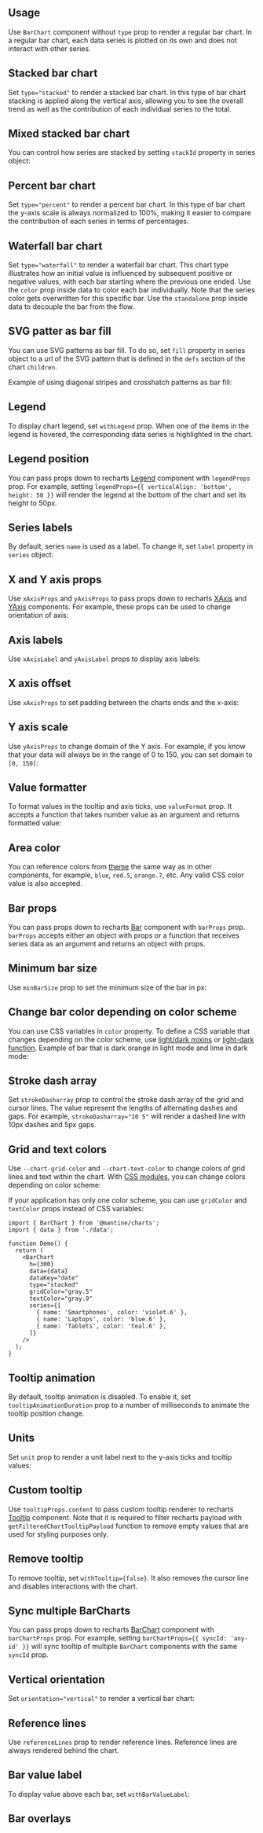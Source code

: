 

## Usage

Use `BarChart` component without `type` prop to render a regular bar chart.
In a regular bar chart, each data series is plotted on its own and does
not interact with other series.

<Demo data={BarChartDemos.usage} />

## Stacked bar chart

Set `type="stacked"` to render a stacked bar chart. In this type of bar chart
stacking is applied along the vertical axis, allowing you to see the overall trend
as well as the contribution of each individual series to the total.

<Demo data={BarChartDemos.stacked} />

## Mixed stacked bar chart

You can control how series are stacked by setting `stackId` property in series object:

<Demo data={BarChartDemos.mixedStack} />

## Percent bar chart

Set `type="percent"` to render a percent bar chart. In this type of bar chart
the y-axis scale is always normalized to 100%, making it easier to compare the
contribution of each series in terms of percentages.

<Demo data={BarChartDemos.percent} />

## Waterfall bar chart

Set `type="waterfall"` to render a waterfall bar chart. This chart type illustrates how an
initial value is influenced by subsequent positive or negative values,
with each bar starting where the previous one ended.
Use the `color` prop inside data to color each bar individually. Note that the series color gets overwritten for this specific bar.
Use the `standalone` prop inside data to decouple the bar from the flow.

<Demo data={BarChartDemos.waterfall} />

## SVG patter as bar fill

You can use SVG patterns as bar fill. To do so, set `fill` property in series object to
a url of the SVG pattern that is defined in the `defs` section of the chart `children`.

Example of using diagonal stripes and crosshatch patterns as bar fill:

<Demo data={BarChartDemos.stripes} />

## Legend

To display chart legend, set `withLegend` prop. When one of the items in the legend
is hovered, the corresponding data series is highlighted in the chart.

<Demo data={BarChartDemos.legend} />

## Legend position

You can pass props down to recharts [Legend](https://recharts.org/en-US/api/Legend)
component with `legendProps` prop. For example, setting `legendProps={{ verticalAlign: 'bottom', height: 50 }}`
will render the legend at the bottom of the chart and set its height to 50px.

<Demo data={BarChartDemos.legendPosition} />

## Series labels

By default, series `name` is used as a label. To change it, set `label`
property in `series` object:

<Demo data={BarChartDemos.seriesLabels} />

## X and Y axis props

Use `xAxisProps` and `yAxisProps` to pass props down to recharts [XAxis](https://recharts.org/en-US/api/XAxis)
and [YAxis](https://recharts.org/en-US/api/YAxis) components. For example, these props
can be used to change orientation of axis:

<Demo data={BarChartDemos.axisProps} />

## Axis labels

Use `xAxisLabel` and `yAxisLabel` props to display axis labels:

<Demo data={BarChartDemos.axisLabels} />

## X axis offset

Use `xAxisProps` to set padding between the charts ends and the x-axis:

<Demo data={BarChartDemos.xAxisOffset} />

## Y axis scale

Use `yAxisProps` to change domain of the Y axis. For example, if you know that
your data will always be in the range of 0 to 150, you can set domain to `[0, 150]`:

<Demo data={BarChartDemos.yScale} />

## Value formatter

To format values in the tooltip and axis ticks, use `valueFormat` prop. It accepts
a function that takes number value as an argument and returns formatted value:

<Demo data={BarChartDemos.valueFormatter} />

## Area color

You can reference colors from [theme](/theming/theme-object) the same way as in
other components, for example, `blue`, `red.5`, `orange.7`, etc. Any valid CSS
color value is also accepted.

<Demo data={BarChartDemos.color} />

## Bar props

You can pass props down to recharts [Bar](https://recharts.org/en-US/api/Bar)
component with `barProps` prop. `barProps` accepts either an object with props
or a function that receives series data as an argument and returns an object with
props.

<Demo data={BarChartDemos.barProps} />

## Minimum bar size

Use `minBarSize` prop to set the minimum size of the bar in px:

<Demo data={BarChartDemos.minBarSize} />

## Change bar color depending on color scheme

You can use CSS variables in `color` property. To define a CSS variable that
changes depending on the color scheme, use [light/dark mixins](/styles/postcss-preset/#dark-and-light-mixins)
or [light-dark function](/styles/postcss-preset/#light-dark-function). Example
of bar that is dark orange in light mode and lime in dark mode:

<Demo data={BarChartDemos.colorSchemeColor} />

## Stroke dash array

Set `strokeDasharray` prop to control the stroke dash array of the grid and cursor
lines. The value represent the lengths of alternating dashes and gaps. For example,
`strokeDasharray="10 5"` will render a dashed line with 10px dashes and 5px gaps.

<Demo data={BarChartDemos.strokeDasharray} />

## Grid and text colors

Use `--chart-grid-color` and `--chart-text-color` to change colors of
grid lines and text within the chart. With [CSS modules](/styles/css-modules/), you can change colors
depending on color scheme:

<Demo data={BarChartDemos.gridColor} />

If your application has only one color scheme, you can use `gridColor` and `textColor`
props instead of CSS variables:

```tsx
import { BarChart } from '@mantine/charts';
import { data } from './data';

function Demo() {
  return (
    <BarChart
      h={300}
      data={data}
      dataKey="date"
      type="stacked"
      gridColor="gray.5"
      textColor="gray.9"
      series={[
        { name: 'Smartphones', color: 'violet.6' },
        { name: 'Laptops', color: 'blue.6' },
        { name: 'Tablets', color: 'teal.6' },
      ]}
    />
  );
}
```

## Tooltip animation

By default, tooltip animation is disabled. To enable it, set `tooltipAnimationDuration`
prop to a number of milliseconds to animate the tooltip position change.

<Demo data={BarChartDemos.tooltipAnimation} />

## Units

Set `unit` prop to render a unit label next to the y-axis ticks and tooltip values:

<Demo data={BarChartDemos.unit} />

## Custom tooltip

Use `tooltipProps.content` to pass custom tooltip renderer to recharts [Tooltip](https://recharts.org/en-US/api/Tooltip)
component. Note that it is required to filter recharts payload with `getFilteredChartTooltipPayload`
function to remove empty values that are used for styling purposes only.

<Demo data={BarChartDemos.customTooltip} />

## Remove tooltip

To remove tooltip, set `withTooltip={false}`. It also removes the cursor line
and disables interactions with the chart.

<Demo data={BarChartDemos.noTooltip} />

## Sync multiple BarCharts

You can pass props down to recharts [BarChart](https://recharts.org/en-US/api/BarChart)
component with `barChartProps` prop. For example, setting `barChartProps={{ syncId: 'any-id' }}`
will sync tooltip of multiple `BarChart` components with the same `syncId` prop.

<Demo data={BarChartDemos.sync} />

## Vertical orientation

Set `orientation="vertical"` to render a vertical bar chart:

<Demo data={BarChartDemos.vertical} />

## Reference lines

Use `referenceLines` prop to render reference lines. Reference lines are always
rendered behind the chart.

<Demo data={BarChartDemos.referenceLines} />

## Bar value label

To display value above each bar, set `withBarValueLabel`:

<Demo data={BarChartDemos.barValueLabel} />

## Bar overlays

<Demo data={BarChartDemos.overlay} />
